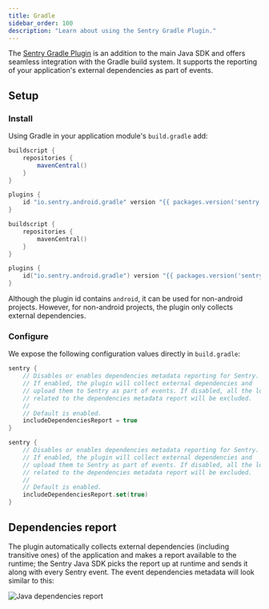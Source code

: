 ```yaml
---
title: Gradle
sidebar_order: 100
description: "Learn about using the Sentry Gradle Plugin."
---
```


The [Sentry Gradle Plugin](https://github.com/getsentry/sentry-android-gradle-plugin) is an addition to the main Java SDK and offers
seamless integration with the Gradle build system. It supports the reporting of your application's external dependencies as part of events.

## Setup

### Install

Using Gradle in your application module's `build.gradle` add:

```groovy
buildscript {
    repositories {
        mavenCentral()
    }
}

plugins {
    id "io.sentry.android.gradle" version "{{ packages.version('sentry.java.android.gradle-plugin', '3.0.0') }}"
}
```

```kotlin
buildscript {
    repositories {
        mavenCentral()
    }
}

plugins {
    id("io.sentry.android.gradle") version "{{ packages.version('sentry.java.android.gradle-plugin', '3.0.0') }}"
}
```

<Note>

Although the plugin id contains `android`, it can be used for non-android projects. However, for non-android projects, the plugin only collects external dependencies.

</Note>

### Configure

We expose the following configuration values directly in `build.gradle`:

```groovy
sentry {
    // Disables or enables dependencies metadata reporting for Sentry.
    // If enabled, the plugin will collect external dependencies and
    // upload them to Sentry as part of events. If disabled, all the logic
    // related to the dependencies metadata report will be excluded.
    //
    // Default is enabled.
    includeDependenciesReport = true
}
```

```kotlin
sentry {
    // Disables or enables dependencies metadata reporting for Sentry.
    // If enabled, the plugin will collect external dependencies and 
    // upload them to Sentry as part of events. If disabled, all the logic
    // related to the dependencies metadata report will be excluded.
    //
    // Default is enabled.
    includeDependenciesReport.set(true)
}
```

## Dependencies report

The plugin automatically collects external dependencies (including transitive ones) of the application and makes a report available to the runtime; the Sentry Java SDK picks the report up at runtime and sends it along with every Sentry event. The event dependencies metadata will look similar to this:

![Java dependencies report](dependencies-report.png)
